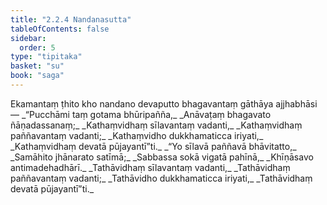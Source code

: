 ```yaml
---
title: "2.2.4 Nandanasutta"
tableOfContents: false
sidebar:
  order: 5
type: "tipitaka"
basket: "su"
book: "saga"
---
```



<DynamicBreadcrumb />

<Division number="95" book="saga" bookNo="12" page="51">

<Paragraph number="438" book="saga">
Ekamantaṃ ṭhito kho nandano devaputto bhagavantaṃ gāthāya ajjhabhāsi—
</Paragraph>

<Paragraph number="439" type="verses" book="saga">
_“Pucchāmi taṃ gotama bhūripañña,_  
_Anāvaṭaṃ bhagavato ñāṇadassanaṃ;_  
_Kathaṃvidhaṃ sīlavantaṃ vadanti,_  
_Kathaṃvidhaṃ paññavantaṃ vadanti;_  
_Kathaṃvidho dukkhamaticca iriyati,_  
_Kathaṃvidhaṃ devatā pūjayantī”ti._  

</Paragraph>

<Paragraph number="440" type="verses" book="saga">
_“Yo sīlavā paññavā bhāvitatto,_  
_Samāhito jhānarato satīmā;_  
_Sabbassa sokā vigatā pahīnā,_  
_Khīṇāsavo antimadehadhārī._  

</Paragraph>

<Paragraph number="441" type="verses" book="saga">
_Tathāvidhaṃ sīlavantaṃ vadanti,_  
_Tathāvidhaṃ paññavantaṃ vadanti;_  
_Tathāvidho dukkhamaticca iriyati,_  
_Tathāvidhaṃ devatā pūjayantī”ti._
</Paragraph>
</Division>